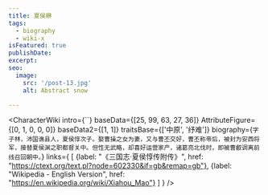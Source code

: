 ```yaml
---
title: 夏侯楙
tags:
  - biography
  - wiki-x
isFeatured: true
publishDate:
excerpt:
seo:
  image:
    src: '/post-13.jpg'
    alt: Abstract snow

---
```



<CharacterWiki
  intro={``}
  baseData={[25, 99, 63, 27, 36]}
  AttributeFigure={[0, 1, 0, 0, 0]}
  baseData2={[1, 1]}
  traitsBase={['中原', '纾难']}
  biography={`字子林，沛国谯县人，夏侯惇次子。娶曹操之女为妻，又与曹丕交好，曹丕称帝后，被封为安西将军，接替夏侯渊之职都督关中。但性无武略，却喜好运营家产，诸葛亮北伐时，即被曹叡调离前线召回朝中。`}
  links={
    [
      {label: "《三国志·夏侯惇传附传》", href: "https://ctext.org/text.pl?node=602330&if=gb&remap=gb"},
      {label: "Wikipedia - English Version", href: "https://en.wikipedia.org/wiki/Xiahou_Mao"}
    ]
  }
/>
